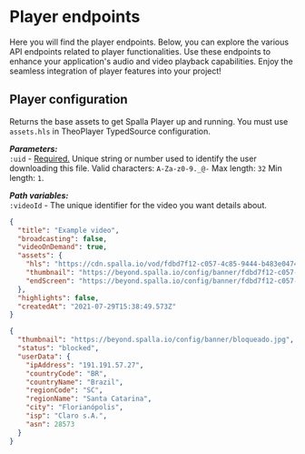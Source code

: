 # Player endpoints
Here you will find the player endpoints. Below, you can explore the various API endpoints 
related to player functionalities. Use these endpoints to enhance your application's audio 
and video playback capabilities. Enjoy the seamless integration of player features into 
your project!

## Player configuration

<Requests method="GET" url="v1/players/configuration/:videoId?uid=:uid" 
title="Show player configuration"/>

Returns the base assets to get Spalla Player up and running. You must use `assets.hls` in 
TheoPlayer TypedSource configuration.

***Parameters:***\
`:uid` - <u>Required.</u> Unique string or number used to identify the user downloading this file. 
Valid characters: `A-Za-z0-9._@-` Max length: `32` Min length: `1`.

***Path variables:***\
`:videoId` - The unique identifier for the video you want details about.

```json filename="RESPONSE - 200 OK"
{
  "title": "Example video",
  "broadcasting": false,
  "videoOnDemand": true,
  "assets": {
    "hls": "https://cdn.spalla.io/vod/fdbd7f12-c057-4c85-9444-b483e047450a/playlist.m3u8?sjwt=eyJhbGciOiJIUzI1NiIsInR5cCI6IkpXVCJ9.eyJuYmYiOjE2Mjg1NzEzODYsImlhdCI6MTYyODU3MTM4NiwiZXhwIjoxNjI4NjE0NTg2LCJqdGkiOiI5NGFmYzg5OC0wZGMyLTQ5M2pc3EtYjgyMi0xMWJiMGYzNTE0OWEiLCJMiOiJTcGFsbGEifQ.VmelgD574TUVARQgJ2AdLWEGDxNz2i9mlHWWJlGGJ6A",
    "thumbnail": "https://beyond.spalla.io/config/banner/fdbd7f12-c057-4c85-9444-b483e047450a/thumbnail.jpg",
    "endScreen": "https://beyond.spalla.io/config/banner/fdbd7f12-c057-4c85-9444-b483e047450a/end_screen.jpg"
  },
  "highlights": false,
  "createdAt": "2021-07-29T15:38:49.573Z"
}
``` 
```json filename="GEOBLOCK - 428 PRECONDITION REQUIRED"
{
  "thumbnail": "https://beyond.spalla.io/config/banner/bloqueado.jpg",
  "status": "blocked",
  "userData": {
    "ipAddress": "191.191.57.27",
    "countryCode": "BR",
    "countryName": "Brazil",
    "regionCode": "SC",
    "regionName": "Santa Catarina",
    "city": "Florianópolis",
    "isp": "Claro s.A.",
    "asn": 28573
  }
}
``` 